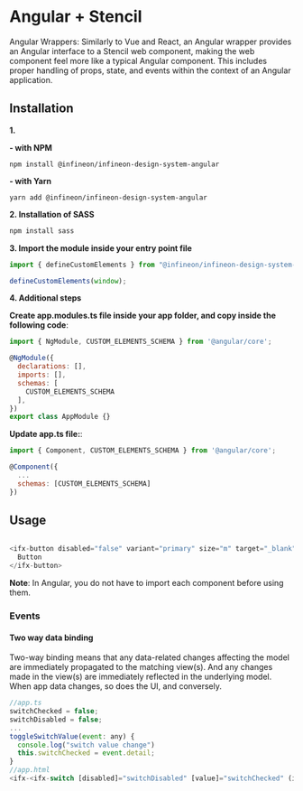 
<Meta title="Setup & installation/Framework integration/Angular + Stencil" />

# Angular + Stencil

Angular Wrappers: Similarly to Vue and React, an Angular wrapper provides an Angular interface to a Stencil web component, making the web component feel more like a typical Angular component. This includes proper handling of props, state, and events within the context of an Angular application.

## Installation

**1.**

**- with NPM**

`npm install @infineon/infineon-design-system-angular`

**- with Yarn**

`yarn add @infineon/infineon-design-system-angular`

**2. Installation of SASS**

```bash
npm install sass
```

**3. Import the module inside your entry point file**

```js
import { defineCustomElements } from "@infineon/infineon-design-system-stencil/loader";

defineCustomElements(window);
```

**4. Additional steps**

**Create app.modules.ts file inside your app folder, and copy inside the following code**:

```js
import { NgModule, CUSTOM_ELEMENTS_SCHEMA } from '@angular/core';

@NgModule({
  declarations: [],
  imports: [],
  schemas: [
    CUSTOM_ELEMENTS_SCHEMA
  ],
})
export class AppModule {}
```

**Update app.ts file:**:

```js
import { Component, CUSTOM_ELEMENTS_SCHEMA } from '@angular/core';

@Component({
  ...
  schemas: [CUSTOM_ELEMENTS_SCHEMA]
})
```

## Usage

```js

<ifx-button disabled="false" variant="primary" size="m" target="_blank" theme="default" >
  Button 
</ifx-button>
```

**Note**: In Angular, you do not have to import each component before using them.

### Events

#### Two way data binding

Two-way binding means that any data-related changes affecting the model are immediately propagated to the matching view(s).
And any changes made in the view(s) are immediately reflected in the underlying model.
When app data changes, so does the UI, and conversely.

```js
//app.ts
switchChecked = false;
switchDisabled = false;
...
toggleSwitchValue(event: any) {
  console.log("switch value change")
  this.switchChecked = event.detail;
}
//app.html
<ifx-<ifx-switch [disabled]="switchDisabled" [value]="switchChecked" (ifxChange)="toggleSwitchValue($event)"></ifx-switch>
```
